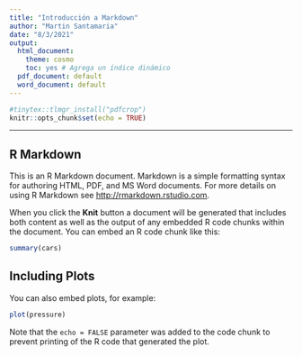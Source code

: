 ```yaml
---
title: "Introducción a Markdown"
author: "Martin Santamaria"
date: "8/3/2021"
output:
  html_document: 
    theme: cosmo
    toc: yes # Agrega un índice dinámico
  pdf_document: default
  word_document: default
---
```


```r
#tinytex::tlmgr_install("pdfcrop")
knitr::opts_chunk$set(echo = TRUE)
```

***

## R Markdown

This is an R Markdown document. Markdown is a simple formatting syntax for authoring HTML, PDF, and MS Word documents. For more details on using R Markdown see <http://rmarkdown.rstudio.com>.

When you click the **Knit** button a document will be generated that includes both content as well as the output of any embedded R code chunks within the document. You can embed an R code chunk like this:

```r
summary(cars)
```

## Including Plots

You can also embed plots, for example:

```r
plot(pressure)
```

Note that the `echo = FALSE` parameter was added to the code chunk to prevent printing of the R code that generated the plot.
